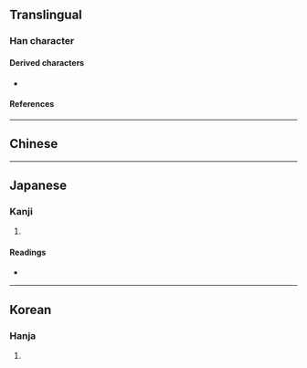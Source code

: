 {{also|德|悳}}
{{character info/new}}
==Translingual==

===Han character===
{{Han char|rn=61|rad=心|as=08|sn=11|four=|canj=JMP|ids=⿱直心}}

====Derived characters====
* {{l|mul|[[𣚅]]}}

====References====
{{Han ref|kx=0392.181|hdz=42309.030|uh=60EA}}

----

==Chinese==
{{zh-see|德|v}}

----

==Japanese==

===Kanji===
{{ja-kanji|grade=|rs=心08}}

# {{defn|lang=ja|sort=心08}}

====Readings====
* {{ja-readings|on=[[とく]] (toku)|kun=[[とく]] (toku), [[おしえ]] (oshie)}}

----

==Korean==

===Hanja===
{{ko-hanja|hangeul=덕|eumhun=|rv=deok|mr=tŏk|y=tek}}

# {{defn|lang=ko|sort=心08}}